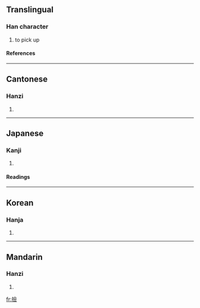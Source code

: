 {{see|捡}}

==Translingual==
===Han character===
{{Han char|rn=64|rad=手|as=13|sn=16|four=5808<sub>6</sub>|canj=手人一人 (QOMO)}}
# to pick up
====References====
{{Han ref|kx=0457.240|dkj=12779|dj=0806.070|hdz=31970.150|uh=64BF|ud=25791|bh=BEDF|bd=48863}}

----
==Cantonese==
===Hanzi===
{{yue-hanzi|jyut=|y=gim2}}
# {{defn|Cantonese}}

----
==Japanese==
===Kanji===
{{ja-kanji|grade=|rs=手13}}
# {{defn|Japanese}} 
====Readings====
{{ja-readings|on=[[れん]] (ren), [[けん]] (ken)|kun=[[こまねく]] (komaneku)}}

----
==Korean==
===Hanja===
{{ko-hanja|hangeul=검|eumhun=|rv=geom|mr=kŏm|y=kem}}
# {{defn|Korean}}

----
==Mandarin==
===Hanzi===
{{cmn-hanzi|sim=捡|pin=[[jiǎn]] ([[jian3]]), [[liàn]] ([[lian4]])|wg=chien<sup>3</sup>, lien<sup>4</sup>}}
# {{defn|Mandarin}}

[[fr:撿]]
